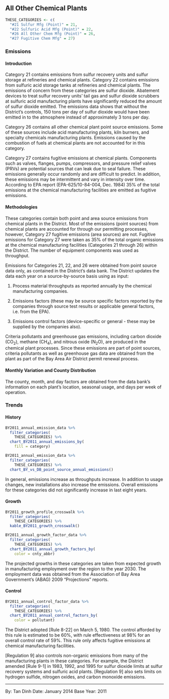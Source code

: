 ## All Other Chemical Plants {#chem-fac-other}

```r
THESE_CATEGORIES <- c(
  "#21 Sulfur Mfg (Point)" = 21,
  "#22 Sulfuric Acid Mfg (Point)" = 22,
  "#26 All Other Chem Mfg (Point)" = 26,
  "#27 Fugitive Chem Mfg" = 27)
```

### Emissions

#### Introduction {-}

Category 21 contains emissions from sulfur recovery units and sulfur storage at refineries and chemical plants. Category 22 contains emissions from sulfuric acid storage tanks at refineries and chemical plants. The emissions of concern from these categories are sulfur dioxide. Abatement devices to treat sulfur recovery units' tail gas and sulfur dioxide scrubbers at sulfuric acid manufacturing plants have significantly reduced the amount of sulfur dioxide emitted. The emissions data shows that without the District's controls, 150 tons per day of sulfur dioxide would have been emitted in to the atmosphere instead of approximately 3 tons per day.

Category 26 contains all other chemical plant point source emissions. Some of these sources include acid manufacturing plants, kiln burners, and specialty chemicals manufacturing plants. Emissions caused by the combustion of fuels at chemical plants are not accounted for in this category.

Category 27 contains fugitive emissions at chemical plants. Components such as valves, flanges, pumps, compressors, and pressure relief valves (PRVs) are potential sources that can leak due to seal failure. These emissions generally occur randomly and are difficult to predict. In addition, these emissions may be intermittent and vary in intensity over time. According to EPA report (EPA-625/10-84-004, Dec. 1984) 35% of the total emissions at the chemical manufacturing facilities are emitted as fugitive emissions.

#### Methodologies {-}

These categories contain both point and area source emissions from chemical plants in the District. Most of the emissions (point sources) from chemical plants are accounted for through our permitting processes, however, Category 27 fugitive emissions (area sources) are not. Fugitive emissions for Category 27 were taken as 35% of the total organic emissions at the chemical manufacturing facilities (Categories 21 through 26) within the District. The number of equipment components was used as throughput.

Emissions for Categories 21, 22, and 26 were obtained from point source data only, as contained in the District's data bank. The District updates the data each year on a source-by-source basis using as input:

1. Process material throughputs as reported annually by the chemical manufacturing companies.

2. Emissions factors (these may be source specific factors reported by the companies through source test results or applicable general factors, i.e. from the EPA).

3. Emissions control factors (device-specific or general - these may be supplied by the companies also).

Criteria pollutants and greenhouse gas emissions, including carbon dioxide (CO~2~), methane (CH~4~), and nitrous oxide (N~2~O), are produced in the chemical plant processes. Since these emissions are part of point sources, criteria pollutants as well as greenhouse gas data are obtained from the plant as part of the Bay Area Air District permit renewal process.

#### Monthly Variation and County Distribution {-}

The county, month, and day factors are obtained from the data bank's information on each plant's location, seasonal usage, and days per week of operation.

### Trends {#chem-fac-other-trend}

#### History {-}

```r
BY2011_annual_emission_data %>%
  filter_categories(
    THESE_CATEGORIES) %>%
  chart_BY2011_annual_emissions_by(
    fill = category)
```

```r
BY2011_annual_emission_data %>%
  filter_categories(
    THESE_CATEGORIES) %>%
  chart_BY_vs_DB_point_source_annual_emissions()
```

In general, emissions increase as throughputs increase. In addition to usage changes, new installations also increase the emissions. Overall emissions for these categories did not significantly increase in last eight years.

#### Growth {-}

```r
BY2011_growth_profile_crosswalk %>%
  filter_categories(
    THESE_CATEGORIES) %>%
  kable_BY2011_growth_crosswalk()
```

```r
BY2011_annual_growth_factor_data %>%
  filter_categories(
    THESE_CATEGORIES) %>%
  chart_BY2011_annual_growth_factors_by(
    color = cnty_abbr)
```

The projected growths in these categories are taken from expected growth in manufacturing employment over the region to the year 2030. The employment data was obtained from the Association of Bay Area Government's (ABAG) 2009 "Projections" reports.

#### Control {#chem-fac-other-control -}

```r
BY2011_annual_control_factor_data %>%
  filter_categories(
    THESE_CATEGORIES) %>%
  chart_BY2011_annual_control_factors_by(
    color = pollutant)
```

The District adopted [Rule 8-22] on March 5, 1980. The control afforded by this rule is estimated to be 60%, with rule effectiveness at 98% for an overall control rate of 59%. This rule only affects fugitive emissions at chemical manufacturing facilities.

[Regulation 9] also controls non-organic emissions from many of the manufacturing plants in these categories. For example, the District amended [Rule 9-1] in 1983, 1992, and 1995 for sulfur dioxide limits at sulfur recovery systems and sulfuric acid plants. [Regulation 9] also sets limits on hydrogen sulfide, nitrogen oxides, and carbon monoxide emissions.

***

By: Tan Dinh
Date: January 2014
Base Year: 2011
